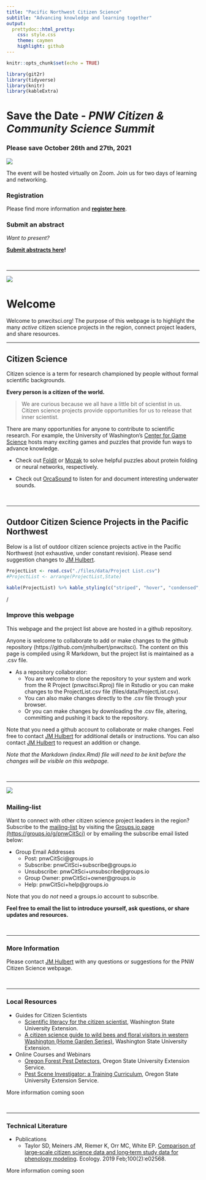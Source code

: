 ```yaml
---
title: "Pacific Northwest Citizen Science"
subtitle: "Advancing knowledge and learning together"
output: 
  prettydoc::html_pretty:
    css: style.css
    theme: caymen
    highlight: github
---
```

<!-- Global site tag (gtag.js) - Google Analytics -->
<script async src="https://www.googletagmanager.com/gtag/js?id=UA-44627976-9"></script>
<script>
  window.dataLayer = window.dataLayer || [];
  function gtag(){dataLayer.push(arguments);}
  gtag('js', new Date());
  gtag('config', 'UA-44627976-9');
</script>


```r
knitr::opts_chunk$set(echo = TRUE)
```


```r
library(git2r)
library(tidyverse)
library(knitr)
library(kableExtra)
```

# Save the Date - *PNW Citizen & Community Science Summit*  

### Please save October 26th and 27th, 2021
[![](files/images/CitSciSummitWide.jpg)](https://www.eventbrite.com/e/pnw-citizen-science-summit-tickets-167104687619)

The event will be hosted virtually on Zoom. Join us for two days of learning and networking.  

### **Registration**

Please find more information and **[register here](https://www.eventbrite.com/e/pnw-citizen-science-summit-tickets-167104687619)**.


### **Submit an abstract**

*Want to present?* 

**[Submit abstracts here](https://forms.gle/Wt2yxGj4tJiwak1h9)!**

\

***

![](files/images/PugetSoundCropped.jpg)

# Welcome
Welcome to pnwcitsci.org! The purpose of this webpage is to highlight the many *active* citizen science projects in the region, connect project leaders, and share resources. 
\  

***
## Citizen Science

Citizen science is a term for research championed by people without formal scientific backgrounds. 

**Every person is a citizen of the world.**

>We are curious because we all have a little bit of scientist in us. Citizen science projects provide opportunities for us to release that inner scientist.

There are many opportunities for anyone to contribute to scientific research. For example, the University of Washington's [Center for Game Science](http://centerforgamescience.org/) hosts many exciting games and puzzles that provide fun ways to advance knowledge.

* Check out [Foldit](https://fold.it/) or [Mozak](https://www.mozak.science/landing) to solve helpful puzzles about protein folding or neural networks, respectively. 

* Check out [OrcaSound](https://www.orcasound.net/listen/) to listen for and document interesting underwater sounds.

\  

***
## Outdoor Citizen Science Projects in the Pacific Northwest

Below is a list of outdoor citizen science projects active in the Pacific Northwest (not exhaustive, under constant revision). Please send suggestion changes to [JM Hulbert](mailto:hulbe@wsu.edu).

```r
ProjectList <- read.csv("./files/data/Project List.csv")
#ProjectList <- arrange(ProjectList,State)
```

```r
kable(ProjectList) %>% kable_styling(c("striped", "hover", "condensed", "responsive", font_size = 5,fixed_thead=TRUE)) %>% column_spec(1, bold = T,border_right = T, width_min="11em") %>% column_spec(3, width_min="12em")  %>% column_spec(4, width_min="14em") %>% scroll_box(width = "95%") 
```
/

### Improve this webpage

This webpage and the project list above are hosted in a github repository.

Anyone is welcome to collaborate to add or make changes to the github repository (https://github.com/jmhulbert/pnwcitsci). The content on this page is compiled using R Markdown, but the project list is maintained as a .csv file.

* As a repository collaborator:
  + You are welcome to clone the repository to your system and work from the R Project (pnwcitsci.Rproj) file in Rstudio or you can make changes to the ProjectList.csv file (files/data/ProjectList.csv).
  + You can also make changes directly to the .csv file through your browser.
  + Or you can make changes by downloading the .csv file, altering, committing and pushing it back to the repository.

Note that you need a github account to collaborate or make changes. Feel free to contact [JM Hulbert](mailto:hulbe@wsu.edu) for additional details or instructions. You can also contact [JM Hulbert](mailto:hulbe@wsu.edu) to request an addition or change. 

*Note that the Markdown (index.Rmd) file will need to be knit before the changes will be visible on this webpage.*


\  

***

![](files/images/RootRotPocketCropped.jpg)
\  

### Mailing-list

Want to connect with other citizen science project leaders in the region? Subscribe to the [mailing-list](https://groups.io/g/pnwcitsci) by visiting the [Groups.io page (https://groups.io/g/pnwCitSci)](https://groups.io/g/pnwCitSci) or by emailing the subscribe email listed below: 

* Group Email Addresses
  +  Post: pnwCitSci@groups.io
  +  Subscribe: pnwCitSci+subscribe@groups.io
  +  Unsubscribe: pnwCitSci+unsubscribe@groups.io
  +  Group Owner: pnwCitSci+owner@groups.io
  +  Help: pnwCitSci+help@groups.io
  
Note that you do *not* need a groups.io account to subscribe.

**Feel free to email the list to introduce yourself, ask questions, or share updates and resources.** 

\  

***
### More Information
Please contact [JM Hulbert](https://jmhulbert.github.io) with any questions or suggestions for the PNW Citizen Science webpage. 

\  

***
### Local Resources

* Guides for Citizen Scientists
    + [Scientific literacy for the citizen scientist](https://pubs.extension.wsu.edu/scientific-literacy-for-the-citizen-scientist), Washington State University Extension.
    + [A citizen science guide to wild bees and floral visitors in western Washington (Home Garden Series)](https://pubs.extension.wsu.edu/a-citizen-science-guide-to-wild-bees-and-floral-visitors-in-western-washington-home-garden-series), Washington State University Extension.

* Online Courses and Webinars
    + [Oregon Forest Pest Detectors](https://extension.oregonstate.edu/ofpd), Oregon State University Extension Service.
    + [Pest Scene Investigator: a Training Curriculum](https://catalog.extension.oregonstate.edu/em9161), Oregon State University Extension Service.

More information coming soon

\  

***
### Technical Literature

* Publications
    + Taylor SD, Meiners JM, Riemer K, Orr MC, White EP. [Comparison of large‐scale citizen science data and long‐term study data for phenology modeling](https://andrewsforest.oregonstate.edu/publications/5081). Ecology. 2019 Feb;100(2):e02568.
    
More information coming soon
